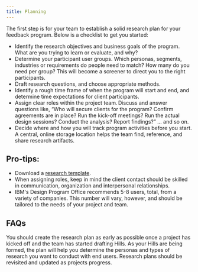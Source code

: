 ```yaml
---
title: Planning
---
```


<PageDescription>

The first step is for your team to establish a solid research plan for your
feedback program. Below is a checklist to get you started:

</PageDescription>

<Row className="bullets">
<Column colMd={7} colLg={7}>

- Identify the research objectives and business goals of the program. What are you trying to learn or evaluate, and why?
- Determine your participant user groups. Which personas, segments, industries or requirements do people need to match? How many do you need per group? This will become a screener to direct you to the right participants.
- Draft research questions, and choose appropriate methods.
- Identify a rough time frame of when the program will start and end, and determine time expectations for client participants.
- Assign clear roles within the project team. Discuss and answer questions like, “Who will secure clients for the program? Confirm agreements are in place? Run the kick-off meetings? Run the actual design sessions? Conduct the analysis? Report findings?” ... and so on.
- Decide where and how you will track program activities before you start. A central, online storage location helps the team find, reference, and share research artifacts.

</Column>
</Row>

## Pro-tips:

- Download a [research template](https://idr-public.netlify.com/research-in-practice/plan-for-success#get-started).
- When assigning roles, keep in mind the client contact should be skilled in communication, organization and interpersonal relationships.
- IBM's Design Program Office recommends 5-8 users, total, from a variety of companies. This number will vary, however, and should be tailored to the needs of your project and team.

## FAQs

<Accordion>
  <AccordionItem
    className="bx--type-body-long-02"
    title="When should a team create their research plan?"
  >
    You should create the research plan as early as possible once a project has
    kicked off and the team has started drafting Hills. As your Hills are being
    formed, the plan will help you determine the personas and types of research
    you want to conduct with end users. Research plans should be revisited and
    updated as projects progress.
  </AccordionItem>
</Accordion>

<!-- ## Learn More

<Row className="resource-card-group">
<Column colMd={4} colLg={4} noGutterSm>
<ResourceCard
  title="IBM Watson Customer Engagement"
  aspectRatio="2:1"
  actionIcon="launch"
  href="#"
>

</ResourceCard>
</Column>
<Column colMd={4} colLg={4} noGutterSm>
<ResourceCard
  title="IBM Watson Health"
  aspectRatio="2:1"
  actionIcon="launch"
  href="#"
>

</ResourceCard>
</Column>
<Column colMd={4} colLg={4} noGutterSm>
<ResourceCard
  title="IBM Watson Cloud Research Activities"
  aspectRatio="2:1"
  actionIcon="launch"
  href="#"
>

</ResourceCard>
</Column>
</Row> -->
